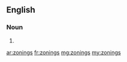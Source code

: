 ==English==

===Noun===
{{head|en|plural}}

# {{plural of|zoning|lang=en}}

[[ar:zonings]]
[[fr:zonings]]
[[mg:zonings]]
[[my:zonings]]